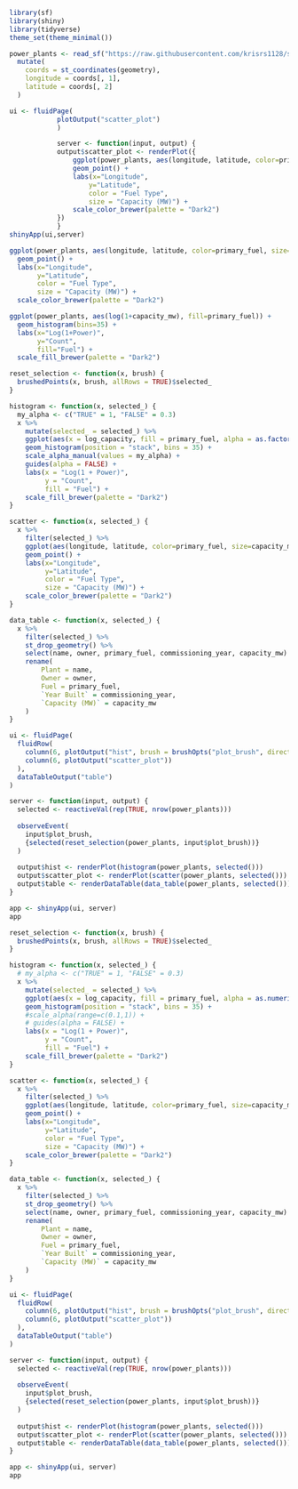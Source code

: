 ```r
library(sf)
library(shiny)
library(tidyverse)
theme_set(theme_minimal())
```

```r
power_plants <- read_sf("https://raw.githubusercontent.com/krisrs1128/stat992_f23/main/exercises/ps2/power_plants.geojson") %>%
  mutate(
    coords = st_coordinates(geometry),
    longitude = coords[, 1],
    latitude = coords[, 2]
  )

```

```r
ui <- fluidPage(
            plotOutput("scatter_plot")
            )

            server <- function(input, output) {
            output$scatter_plot <- renderPlot({
                ggplot(power_plants, aes(longitude, latitude, color=primary_fuel, size=capacity_mw)) +
                geom_point() +
                labs(x="Longitude",
                    y="Latitude",
                    color = "Fuel Type",
                    size = "Capacity (MW)") +
                scale_color_brewer(palette = "Dark2")
            })
            }
shinyApp(ui,server)
```

```r
ggplot(power_plants, aes(longitude, latitude, color=primary_fuel, size=capacity_mw)) +
  geom_point() +
  labs(x="Longitude",
       y="Latitude",
       color = "Fuel Type",
       size = "Capacity (MW)") +
  scale_color_brewer(palette = "Dark2")
```

```r
ggplot(power_plants, aes(log(1+capacity_mw), fill=primary_fuel)) +
  geom_histogram(bins=35) +
  labs(x="Log(1+Power)",
       y="Count",
       fill="Fuel") +
  scale_fill_brewer(palette = "Dark2")
```

```r
reset_selection <- function(x, brush) {
  brushedPoints(x, brush, allRows = TRUE)$selected_
}

histogram <- function(x, selected_) {
  my_alpha <- c("TRUE" = 1, "FALSE" = 0.3)
  x %>%
    mutate(selected_ = selected_) %>%
    ggplot(aes(x = log_capacity, fill = primary_fuel, alpha = as.factor(selected_))) +
    geom_histogram(position = "stack", bins = 35) +
    scale_alpha_manual(values = my_alpha) +
    guides(alpha = FALSE) +
    labs(x = "Log(1 + Power)",
         y = "Count",
         fill = "Fuel") +
    scale_fill_brewer(palette = "Dark2")
}

scatter <- function(x, selected_) {
  x %>%
    filter(selected_) %>%
    ggplot(aes(longitude, latitude, color=primary_fuel, size=capacity_mw)) +
    geom_point() +
    labs(x="Longitude",
         y="Latitude",
         color = "Fuel Type",
         size = "Capacity (MW)") +
    scale_color_brewer(palette = "Dark2")
}

data_table <- function(x, selected_) {
  x %>%
    filter(selected_) %>%
    st_drop_geometry() %>% 
    select(name, owner, primary_fuel, commissioning_year, capacity_mw) %>% 
    rename(
        Plant = name,
        Owner = owner,
        Fuel = primary_fuel,
        `Year Built` = commissioning_year,
        `Capacity (MW)` = capacity_mw
    )
}

ui <- fluidPage(
  fluidRow(
    column(6, plotOutput("hist", brush = brushOpts("plot_brush", direction = "x"))),
    column(6, plotOutput("scatter_plot"))
  ),
  dataTableOutput("table")
)

server <- function(input, output) {
  selected <- reactiveVal(rep(TRUE, nrow(power_plants))) 
  
  observeEvent(
    input$plot_brush,
    {selected(reset_selection(power_plants, input$plot_brush))}
  )
  
  output$hist <- renderPlot(histogram(power_plants, selected()))
  output$scatter_plot <- renderPlot(scatter(power_plants, selected()))
  output$table <- renderDataTable(data_table(power_plants, selected()))
}

app <- shinyApp(ui, server)
app
```

```r
reset_selection <- function(x, brush) {
  brushedPoints(x, brush, allRows = TRUE)$selected_
}

histogram <- function(x, selected_) {
  # my_alpha <- c("TRUE" = 1, "FALSE" = 0.3)
  x %>%
    mutate(selected_ = selected_) %>%
    ggplot(aes(x = log_capacity, fill = primary_fuel, alpha = as.numeric(selected_))) +
    geom_histogram(position = "stack", bins = 35) +
    #scale_alpha(range=c(0.1,1)) +
    # guides(alpha = FALSE) +
    labs(x = "Log(1 + Power)",
         y = "Count",
         fill = "Fuel") +
    scale_fill_brewer(palette = "Dark2")
}

scatter <- function(x, selected_) {
  x %>%
    filter(selected_) %>%
    ggplot(aes(longitude, latitude, color=primary_fuel, size=capacity_mw)) +
    geom_point() +
    labs(x="Longitude",
         y="Latitude",
         color = "Fuel Type",
         size = "Capacity (MW)") +
    scale_color_brewer(palette = "Dark2")
}

data_table <- function(x, selected_) {
  x %>%
    filter(selected_) %>%
    st_drop_geometry() %>% 
    select(name, owner, primary_fuel, commissioning_year, capacity_mw) %>% 
    rename(
        Plant = name,
        Owner = owner,
        Fuel = primary_fuel,
        `Year Built` = commissioning_year,
        `Capacity (MW)` = capacity_mw
    )
}

ui <- fluidPage(
  fluidRow(
    column(6, plotOutput("hist", brush = brushOpts("plot_brush", direction = "x"))),
    column(6, plotOutput("scatter_plot"))
  ),
  dataTableOutput("table")
)

server <- function(input, output) {
  selected <- reactiveVal(rep(TRUE, nrow(power_plants))) 
  
  observeEvent(
    input$plot_brush,
    {selected(reset_selection(power_plants, input$plot_brush))}
  )
  
  output$hist <- renderPlot(histogram(power_plants, selected()))
  output$scatter_plot <- renderPlot(scatter(power_plants, selected()))
  output$table <- renderDataTable(data_table(power_plants, selected()))
}

app <- shinyApp(ui, server)
app
```


